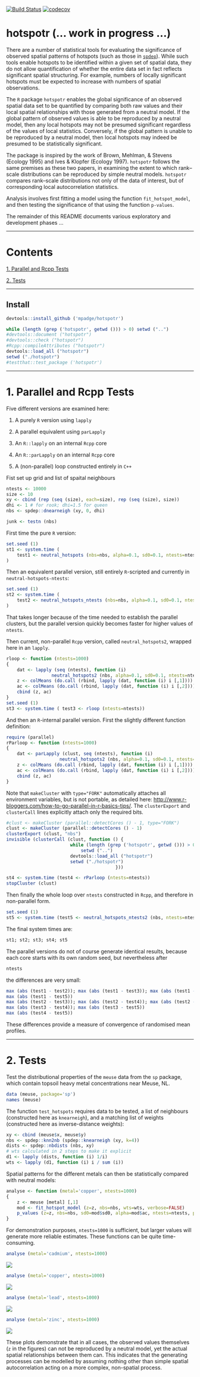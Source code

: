[![Build Status](https://travis-ci.org/mpadge/hotspotr.svg?branch=master)](https://travis-ci.org/mpadge/hotspotr)
[![codecov](https://codecov.io/gh/mpadge/hotspotr/branch/master/graph/badge.svg)](https://codecov.io/gh/mpadge/hotspotr)

# hotspotr (... work in progress ...)

There are a number of statistical tools for evaluating the significance of
observed spatial patterns of hotspots (such as those in
[`spdep`](https://cran.r-project.org/package=spdep)). While such tools enable
hotspots to be identified within a given set of spatial data, they do not allow
quantification of whether the entire data set in fact reflects significant
spatial structuring. For example, numbers of locally significant hotspots must
be expected to increase with numbers of spatial observations. 

The `R` package `hotspotr` enables the global significance of an observed
spatial data set to be quantified by comparing both raw values and their local
spatial relationships with those generated from a neutral model. If the global
pattern of observed values is able to be reproduced by a neutral model, then any
local hotspots may not be presumed significant regardless of the values of local
statistics. Conversely, if the global pattern is unable to be reproduced by a
neutral model, then local hotspots may indeed be presumed to be statistically
significant.

The package is inspired by the work of Brown, Mehlman, & Stevens (Ecology 1995)
and Ives & Klopfer (Ecology 1997). `hotspotr` follows the same premises as these
two papers, in examining the extent to which rank--scale distributions can be
reproduced by simple neutral models. `hotspotr` compares rank--scale
distributions not only of the data of interest, but of corresponding local
autocorrelation statistics.

Analysis involves first fitting a model using the function
`fit_hotspot_model`, and then testing the significance of that using the
function `p-values`.

The remainder of this README documents various exploratory and development
phases ...

--------


# Contents

[1. Parallel and Rcpp Tests](#1-parallel)

[2. Tests](#2-tests)

--------


## Install

```r
devtools::install_github ('mpadge/hotspotr')
```
```r
while (length (grep ('hotspotr', getwd ())) > 0) setwd ("..")
#devtools::document ("hotspotr")
#devtools::check ("hotspotr")
#Rcpp::compileAttributes ("hotspotr")
devtools::load_all ("hotspotr")
setwd ("./hotspotr")
#testthat::test_package ('hotspotr')
```

--------

# <a name="1-parallel"></a>1. Parallel and Rcpp Tests

Five different versions are examined here:

1. A purely `R` version using `lapply`

2. A parallel equivalent using `parLapply`

3. An `R::lapply` on an internal `Rcpp` core

4. An `R::parLapply` on an internal `Rcpp` core

5. A (non-parallel) loop constructed entirely in `C++`

Fist set up grid and list of spaital neighbours
```r
ntests <- 10000
size <- 10
xy <- cbind (rep (seq (size), each=size), rep (seq (size), size))
dhi <- 1 # for rook; dhi=1.5 for queen
nbs <- spdep::dnearneigh (xy, 0, dhi)
```

```r
junk <- testn (nbs)
```

First time the pure `R` version:
```r
set.seed (1)
st1 <- system.time (
    test1 <- neutral_hotspots (nbs=nbs, alpha=0.1, sd0=0.1, ntests=ntests)
)
```

Then an equivalent parallel version, still entirely `R`-scripted and currently
in `neutral-hotspots-ntests`:
```r
set.seed (1)
st2 <- system.time (
    test2 <- neutral_hotspots_ntests (nbs=nbs, alpha=0.1, sd0=0.1, ntests=ntests)
)
```
That takes longer because of the time needed to establish the parallel
clusters, but the parallel version quickly becomes faster for higher values of
`ntests`.

Then current, non-parallel `Rcpp` version, called `neutral_hotspots2`, wrapped
here in an `lapply`.

```r
rloop <- function (ntests=1000)
{
    dat <- lapply (seq (ntests), function (i) 
                 neutral_hotspots2 (nbs, alpha=0.1, sd0=0.1, ntests=ntests))
    z <- colMeans (do.call (rbind, lapply (dat, function (i) i [,1])))
    ac <- colMeans (do.call (rbind, lapply (dat, function (i) i [,2])))
    cbind (z, ac)
}
set.seed (1)
st3 <- system.time ( test3 <- rloop (ntests=ntests))
```

And then an `R`-internal parallel version. First the slightly different function
definition:
```r
require (parallel)
rParloop <- function (ntests=1000)
{
    dat <- parLapply (clust, seq (ntests), function (i) 
                    neutral_hotspots2 (nbs, alpha=0.1, sd0=0.1, ntests=ntests))
    z <- colMeans (do.call (rbind, lapply (dat, function (i) i [,1])))
    ac <- colMeans (do.call (rbind, lapply (dat, function (i) i [,2])))
    cbind (z, ac)
}
```
Note that `makeCluster` with `type="FORK"` automatically attaches all
environment variables, but is not portable, as detailed here:
[http://www.r-bloggers.com/how-to-go-parallel-in-r-basics-tips/](http://www.r-bloggers.com/how-to-go-parallel-in-r-basics-tips/).
The `clusterExport` and `clusterCall` lines explicitly attach only the required
bits.
```r
#clust <- makeCluster (parallel::detectCores () - 1, type="FORK")
clust <- makeCluster (parallel::detectCores () - 1)
clusterExport (clust, "nbs")
invisible (clusterCall (clust, function () {
                        while (length (grep ('hotspotr', getwd ())) > 0) 
                            setwd ("..")
                        devtools::load_all ("hotspotr")
                        setwd ("./hotspotr")
                                         }))
```
```r
st4 <- system.time (test4 <- rParloop (ntests=ntests))
stopCluster (clust)
```
Then finally the whole loop over `ntests` constructed in `Rcpp`, and therefore
in non-parallel form.
```r
set.seed (1)
st5 <- system.time (test5 <- neutral_hotspots_ntests2 (nbs, ntests=ntests))
```

The final system times are:
```r
st1; st2; st3; st4; st5
```

The parallel versions do not of course generate identical results, because each
core starts with its own random seed, but nevertheless after
```r
ntests
```
the differences are very small:
```r
max (abs (test1 - test2)); max (abs (test1 - test3)); max (abs (test1 - test4));
max (abs (test1 - test5))
max (abs (test2 - test3)); max (abs (test2 - test4)); max (abs (test2 - test5))
max (abs (test3 - test4)); max (abs (test3 - test5))
max (abs (test4 - test5))
```
These differences provide a measure of convergence of randomised mean profiles.


--------

# <a name="2-tests"></a>2. Tests

Test the distributional properties of the `meuse` data from the `sp` package,
which contain topsoil heavy metal concentrations near Meuse, NL.

```r
data (meuse, package='sp')
names (meuse)
```

The function `test_hotspots` requires data to be tested, a list of
neighbours (constructed here as `knearneigh`), and a matching list of weights
(constructed here as inverse-distance weights):
```r
xy <- cbind (meuse$x, meuse$y)
nbs <- spdep::knn2nb (spdep::knearneigh (xy, k=4))
dists <- spdep::nbdists (nbs, xy)
# wts calculated in 2 steps to make it explicit
d1 <- lapply (dists, function (i) 1/i)
wts <- lapply (d1, function (i) i / sum (i))
```

Spatial patterns for the different metals can then be statistically compared
with neutral models:
```r
analyse <- function (metal='copper', ntests=1000)
{
    z <- meuse [metal] [,1]
    mod <- fit_hotspot_model (z=z, nbs=nbs, wts=wts, verbose=FALSE)
    p_values (z=z, nbs=nbs, sd0=mod$sd0, alpha=mod$ac, ntests=ntests, plot=TRUE)
}
```
For demonstration purposes, `ntests=1000` is sufficient, but larger values will
generate more reliable estimates. These functions can be quite time-consuming.
```r
analyse (metal='cadmium', ntests=1000)
```
![](fig/meuse-cadmium.png)
```r
analyse (metal='copper', ntests=1000)
```
![](fig/meuse-copper.png)
```r
analyse (metal='lead', ntests=1000)
```
![](fig/meuse-lead.png)
```r
analyse (metal='zinc', ntests=1000)
```
![](fig/meuse-zinc.png)

These plots demonstrate that in all cases, the observed values themselves (`z`
in the figures) can not be reproduced by a neutral model, yet the actual spatial
relationships between them can. This indicates that the generating processes can
be modelled by assuming nothing other than simple spatial autocorrelation acting
on a more complex, non-spatial process.
